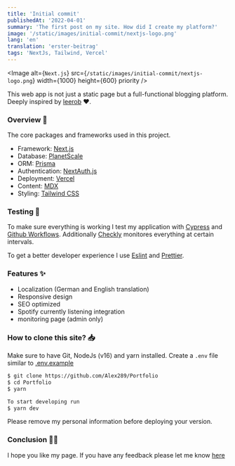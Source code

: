 ```yaml
---
title: 'Initial commit'
publishedAt: '2022-04-01'
summary: 'The first post on my site. How did I create my platform?'
image: '/static/images/initial-commit/nextjs-logo.png'
lang: 'en'
translation: 'erster-beitrag'
tags: 'NextJs, Tailwind, Vercel'
---
```


<Image
  alt={`Next.js`}
  src={`/static/images/initial-commit/nextjs-logo.png`}
  width={1000}
  height={600}
  priority
/>

This web app is not just a static page but a full-functional blogging platform.
Deeply inspired by [leerob](https://github.com/leerob/leerob.io) ❤.

### Overview 📝

The core packages and frameworks used in this project.

- Framework: [Next.js](https://nextjs.org/)
- Database: [PlanetScale](https://planetscale.com)
- ORM: [Prisma](https://prisma.io/)
- Authentication: [NextAuth.js](https://next-auth.js.org/)
- Deployment: [Vercel](https://vercel.com)
- Content: [MDX](https://github.com/mdx-js/mdx)
- Styling: [Tailwind CSS](https://tailwindcss.com/)

### Testing 🧪

To make sure everything is working I test my application with [Cypress](https://www.cypress.io/) and [Github Workflows](https://docs.github.com/en/actions/using-workflows).
Additionally [Checkly](https://www.checklyhq.com/) monitores everything at certain intervals.

To get a better developer experience I use [Eslint](https://eslint.org/) and [Prettier](https://prettier.io/).

### Features ✨

- Localization (German and English translation)
- Responsive design
- SEO optimized
- Spotify currently listening integration
- monitoring page (admin only)

### How to clone this site? 📥

Make sure to have Git, NodeJs (v16) and yarn installed.
Create a `.env` file  similar to [.env.example](https://github.com/Alex289/Portfolio/blob/main/.env.example)

```bash
$ git clone https://github.com/Alex289/Portfolio
$ cd Portfolio
$ yarn

To start developing run
$ yarn dev
```

Please remove my personal information before deploying your version.

### Conclusion 👏🏼

I hope you like my page. If you have any feedback please let me know [here](https://github.com/Alex289/Portfolio/issues/new)
